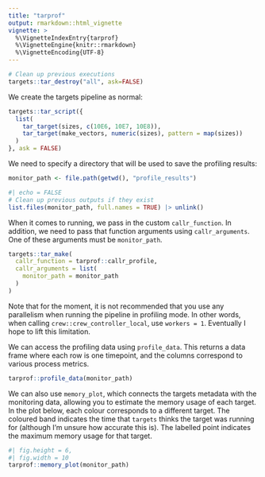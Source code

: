 ```yaml
---
title: "tarprof"
output: rmarkdown::html_vignette
vignette: >
  %\VignetteIndexEntry{tarprof}
  %\VignetteEngine{knitr::rmarkdown}
  %\VignetteEncoding{UTF-8}
---
```


```r
# Clean up previous executions
targets::tar_destroy("all", ask=FALSE)
```

We create the targets pipeline as normal:

```r
targets::tar_script({
  list(
    tar_target(sizes, c(10E6, 10E7, 10E8)),
    tar_target(make_vectors, numeric(sizes), pattern = map(sizes))
  )
}, ask = FALSE)
```

We need to specify a directory that will be used to save the profiling results:
```r
monitor_path <- file.path(getwd(), "profile_results")
```

```r
#| echo = FALSE
# Clean up previous outputs if they exist
list.files(monitor_path, full.names = TRUE) |> unlink()
```


When it comes to running, we pass in the custom `callr_function`.
In addition, we need to pass that function arguments using `callr_arguments`.
One of these arguments must be `monitor_path`.

```r
targets::tar_make(
  callr_function = tarprof::callr_profile,
  callr_arguments = list(
    monitor_path = monitor_path
  )
)
```
Note that for the moment, it is not recommended that you use any parallelism when running the pipeline in profiling mode.
In other words, when calling `crew::crew_controller_local`, use `workers = 1`.
Eventually I hope to lift this limitation.

We can access the profiling data using `profile_data`.
This returns a data frame where each row is one timepoint, and the columns correspond to various process metrics.
```r
tarprof::profile_data(monitor_path)
```
We can also use `memory_plot`, which connects the targets metadata with the monitoring data, allowing you to estimate the memory usage of each target.
In the plot below, each colour corresponds to a different target.
The coloured band indicates the time that `targets` thinks the target was running for (although I'm unsure how accurate this is).
The labelled point indicates the maximum memory usage for that target.
```r
#| fig.height = 6,
#| fig.width = 10
tarprof::memory_plot(monitor_path)
```



